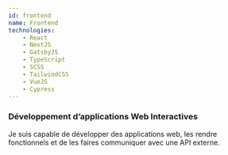```yaml
---
id: frontend
name: Frontend
technologies:
    - React
    - NextJS
    - GatsbyJS
    - TypeScript
    - SCSS
    - TailwindCSS
    - VueJS
    - Cypress
---
```


### Développement d&rsquo;applications Web Interactives

Je suis capable de développer des applications web, les rendre fonctionnels et
de les faires communiquer avec une API externe. 